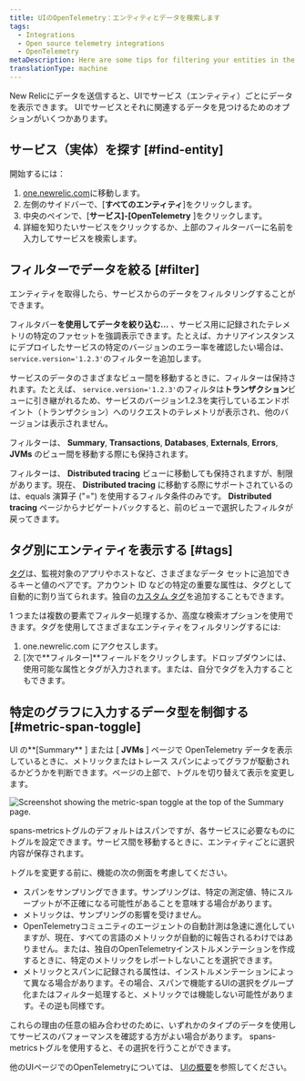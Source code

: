 ```yaml
---
title: UIのOpenTelemetry：エンティティとデータを検索します
tags:
  - Integrations
  - Open source telemetry integrations
  - OpenTelemetry
metaDescription: Here are some tips for filtering your entities in the New Relic UI.
translationType: machine
---
```



New Relicにデータを送信すると、UIでサービス（エンティティ）ごとにデータを表示できます。 UIでサービスとそれに関連するデータを見つけるためのオプションがいくつかあります。

## サービス（実体）を探す [#find-entity]

開始するには：

1. [one.newrelic.com](https://one.newrelic.com)に移動します。
2. 左側のサイドバーで、\[**すべてのエンティティ**]をクリックします。
3. 中央のペインで、\[**サービス]-\[OpenTelemetry** ]をクリックします。
4. 詳細を知りたいサービスをクリックするか、上部のフィルターバーに名前を入力してサービスを検索します。

## フィルターでデータを絞る [#filter]

エンティティを取得したら、サービスからのデータをフィルタリングすることができます。

フィルタバー**を使用してデータを絞り込む...** 、サービス用に記録されたテレメトリの特定のファセットを強調表示できます。たとえば、カナリアインスタンスにデプロイしたサービスの特定のバージョンのエラー率を確認したい場合は、 `service.version='1.2.3'`のフィルターを追加します。

サービスのデータのさまざまなビュー間を移動するときに、フィルターは保持されます。たとえば、 `service.version='1.2.3'`のフィルタは**トランザクション**ビューに引き継がれるため、サービスのバージョン1.2.3を実行しているエンドポイント（トランザクション）へのリクエストのテレメトリが表示され、他のバージョンは表示されません。

フィルターは、 **Summary**, **Transactions**, **Databases**, **Externals**, **Errors**, **JVMs** のビュー間を移動する際にも保持されます。

フィルターは、 **Distributed tracing** ビューに移動しても保持されますが、制限があります。現在、 **Distributed tracing** に移動する際にサポートされているのは、equals 演算子 ("=") を使用するフィルタ条件のみです。 **Distributed tracing** ページからナビゲートバックすると、前のビューで選択したフィルタが戻ってきます。

## タグ別にエンティティを表示する [#tags]

[タグ](https://docs.newrelic.com/docs/new-relic-solutions/new-relic-one/core-concepts/use-tags-help-organize-find-your-data/)は、監視対象のアプリやホストなど、さまざまなデータ セットに追加できるキーと値のペアです。アカウント ID などの特定の重要な属性は、タグとして自動的に割り当てられます。独自の[カスタム タグ](https://docs.newrelic.com/docs/more-integrations/open-source-telemetry-integrations/opentelemetry/best-practices/opentelemetry-best-practices-resources/tags)を追加することもできます。

1 つまたは複数の要素でフィルター処理するか、高度な検索オプションを使用できます。タグを使用してさまざまなエンティティをフィルタリングするには:

1. one.newrelic.com にアクセスします。
2. \[次で**フィルター]**フィールドをクリックします。ドロップダウンには、使用可能な属性とタグが入力されます。または、自分でタグを入力することもできます。

## 特定のグラフに入力するデータ型を制御する [#metric-span-toggle]

UI の**\[Summary** ] または \[ **JVMs** ] ページで OpenTelemetry データを表示しているときに、メトリックまたはトレース スパンによってグラフが駆動されるかどうかを判断できます。ページの上部で、トグルを切り替えて表示を変更します。

<img
  title="Screenshot showing the metric-span toggle at the top of the Summary page."
  alt="Screenshot showing the metric-span toggle at the top of the Summary page."
  src={metricSpanToggleSummary}
/>

spans-metricsトグルのデフォルトはスパンですが、各サービスに必要なものにトグルを設定できます。サービス間を移動するときに、エンティティごとに選択内容が保存されます。

トグルを変更する前に、機能の次の側面を考慮してください。

* スパンをサンプリングできます。サンプリングは、特定の測定値、特にスループットが不正確になる可能性があることを意味する場合があります。
* メトリックは、サンプリングの影響を受けません。
* OpenTelemetryコミュニティのエージェントの自動計測は急速に進化していますが、現在、すべての言語のメトリックが自動的に報告されるわけではありません。または、独自のOpenTelemetryインストルメンテーションを作成するときに、特定のメトリックをレポートしないことを選択できます。
* メトリックとスパンに記録される属性は、インストルメンテーションによって異なる場合があります。その場合、スパンで機能するUIの選択をグループ化またはフィルター処理すると、メトリックでは機能しない可能性があります。その逆も同様です。

これらの理由の任意の組み合わせのために、いずれかのタイプのデータを使用してサービスのパフォーマンスを確認する方がよい場合があります。 spans-metricsトグルを使用すると、その選択を行うことができます。

他のUIページでのOpenTelemetryについては、 [UIの概要](/docs/more-integrations/open-source-telemetry-integrations/opentelemetry/view-your-data/opentelemetry-view-your-data)を参照してください。